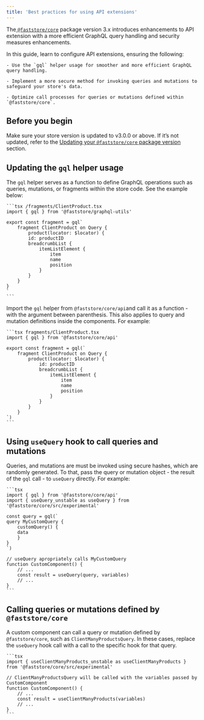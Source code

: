 ```yaml
---
title: 'Best practices for using API extensions'
---
```

 
The[ `@faststore/core`](https://developers.vtex.com/docs/guides/faststore/project-structure-overview#packagejson) package version 3.x introduces enhancements to API extension with a more efficient GraphQL query handling and security measures enhancements. 

In this guide, learn to configure API extensions, ensuring the following:

    - Use the `gql` helper usage for smoother and more efficient GraphQL query handling.

    - Implement a more secure method for invoking queries and mutations to safeguard your store's data.

    - Optimize call processes for queries or mutations defined within `@faststore/core`.
 
## Before you begin

Make sure your store version is updated to v3.0.0 or above.  If it’s not updated, refer to the [Updating your `@faststore/core` package version](https://developers.vtex.com/docs/guides/faststore/project-structure-updating-the-core-package-version) section. 

## Updating the `gql` helper usage

The `gql` helper serves as a function to define GraphQL operations such as queries, mutations, or fragments within the store code. See the example below:

    ```tsx /fragments/ClientProduct.tsx
    import { gql } from '@faststore/graphql-utils'

    export const fragment = gql`
        fragment ClientProduct on Query {
            product(locator: $locator) {
            id: productID
            breadcrumbList {
                itemListElement {
                    item
                    name
                    position
                }
            }
        }
    }
    `
    ```

Import the `gql` helper from `@faststore/core/api`and call it as a function - with the argument between parenthesis. This also applies to query and mutation definitions inside the components. For example:

    ```tsx fragments/ClientProduct.tsx
    import { gql } from '@faststore/core/api'

    export const fragment = gql(`
        fragment ClientProduct on Query {
            product(locator: $locator) {
                id: productID
                breadcrumbList {
                    itemListElement {
                        item
                        name
                        position
                    }
                }
            }
        }
    `)
    ```

## Using `useQuery` hook to call queries and mutations
Queries, and mutations are must be invoked using secure hashes, which are randomly generated. To that, pass the query or mutation object - the result of the `gql` call - to `useQuery` directly. For example:

    ```tsx
    import { gql } from '@faststore/core/api'
    import { useQuery_unstable as useQuery } from '@faststore/core/src/experimental'

    const query = gql(`
    query MyCustomQuery {
        customQuery() {
        data
        }
    }
    `)

    // useQuery apropriately calls MyCustomQuery
    function CustomComponent() {
        // ...
        const result = useQuery(query, variables)
        // ...
    }
    ```

## Calling queries or mutations defined by `@faststore/core`

A custom component can call a query or mutation defined by `@faststore/core`, such as `ClientManyProductsQuery`. In these cases, replace the `useQuery` hook call with a call to the specific hook for that query. 

    ```tsx
    import { useClientManyProducts_unstable as useClientManyProducts } from '@faststore/core/src/experimental'

    // ClientManyProductsQuery will be called with the variables passed by CustomComponent
    function CustomComponent() {
        // ...
        const result = useClientManyProducts(variables)
        // ...
    }
    ```

